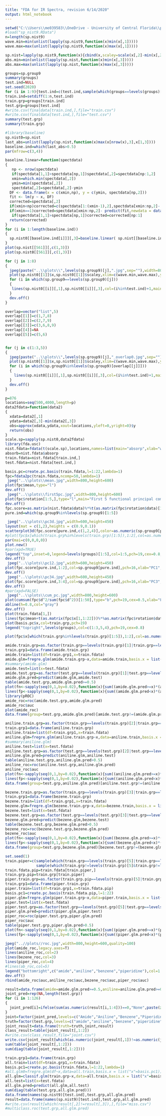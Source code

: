 ```yaml
---
title: "FDA for IR Spectra, revision 6/14/2020"
output: html_notebook
---
```



```r
setwd("C:\\Users\\me039583\\OneDrive - University of Central Florida\\projects\\spectrum prediction\\paper\\revision\\newdata")
#load("sp_nist9.RData")
n=length(sp.nist9)
wave.min=min(unlist(lapply(sp.nist9,function(x)min(x[,1]))))
wave.max=max(unlist(lapply(sp.nist9,function(x)max(x[,1]))))

sp.nist=lapply(sp.nist9,function(x){cbind(x,scaley=scale(x[,2]-min(x[,2]),center=F))})
abs.min=min(unlist(lapply(sp.nist,function(x)min(x[,3]))))
abs.max=max(unlist(lapply(sp.nist,function(x)max(x[,3]))))
```


```r
groups=sp.group9
summary(groups)
test.ind=NULL
set.seed(2020)
for (i in 1:9){test.ind=c(test.ind,sample(which(groups==levels(groups)[i]),round(sum(groups==levels(groups)[i])/5)))}
train.ind=setdiff(1:n,test.ind)
train.grp=groups[train.ind]
test.grp=groups[test.ind]
#write.csv(finaldata[train.ind,],file="train.csv")
#write.csv(finaldata[test.ind,],file="test.csv")
summary(test.grp)
summary(train.grp)
```

```r
#library(baseline)
sp.nist0=sp.nist
last_abs=unlist(lapply(sp.nist,function(x)max(x[nrow(x),3],x[1,3])))
baseline.ind=which(last_abs>0.5)
par(mfrow=c(3,4))

baseline.linear=function(spectdata)
{
   np <- nrow(spectdata)
   if(spectdata[1,1]>spectdata[np,1])spectdata[,2]=spectdata[np:1,2]
   xmin=which.min(spectdata[,2])
   ymin=min(spectdata[,2])
   spectdata[,2]=spectdata[,2]-ymin
  DF <- data.frame(x = c(xmin,np), y = c(ymin, spectdata[np,2]))
  fit <- lm(y ~ x, DF)
  corrected=spectdata[,2]
  if(xmin<np)corrected=c(spectdata[1:(xmin-1),2],spectdata[xmin:np,2]- predict(fit,newdata = data.frame(x = xmin:np)))
  if(xmin==1)corrected=spectdata[xmin:np,2]- predict(fit,newdata = data.frame(x = xmin:np))
   if(spectdata[1,1]>spectdata[np,1])corrected=corrected[np:1]
  return(corrected)
}
for (i in 1:length(baseline.ind))
{
  sp.nist0[[baseline.ind[i]]][,3]=baseline.linear( sp.nist[[baseline.ind[i]]][,c(1,3)])
}
plot(sp.nist[[561]][,c(1,3)])
plot(sp.nist0[[561]][,c(1,3)])
```


```r

for (j in 1:8)
{
  jpeg(paste("..\\plots\\",levels(sp.group9)[j],".jpg",sep=""),width=800,height=600)
  plot(sp.nist0[[1]]$x,sp.nist0[[1]]$scaley,xlim=c(wave.min,wave.max),ylim=c(0,abs.max),type="n",xlab="wavenumber",ylab="rescaled absorbance",main=levels(sp.group9)[j])
  for (i in which(sp.group9==levels(sp.group9)[j]))
  {
   lines(sp.nist0[[i]][,1],sp.nist0[[i]][,3],col=(i%in%test.ind)+1,main=i)
  }
  dev.off()
}

overlap=vector("list",5)
overlap[[1]]=c(1,7,8)
overlap[[2]]=c(2,7,9)
overlap[[3]]=c(3,6,8,9)
overlap[[4]]=NA
overlap[[5]]=c(5,6)


for (j in c(1:3,5))
{
  jpeg(paste("..\\plots\\",levels(sp.group9)[j],"_overlap0.jpg",sep=""),width=800,height=600)
  plot(sp.nist0[[1]]$x,sp.nist0[[1]]$scaley,xlim=c(wave.min,wave.max),ylim=c(0,abs.max),type="n",xlab="wavenumber",ylab="rescaled absorbance",main=levels(sp.group9)[j])
  for (i in which(sp.group9%in%levels(sp.group9)[overlap[[j]]]))
  {
    lines(sp.nist0[[i]][,1],sp.nist0[[i]][,3],col=(i%in%test.ind)+1,main=i)
  }
  dev.off()
}
```
```r
p=876
locations=seq(500,4000,length=p)
data2fdata=function(data2)
{
  xdata=data2[,1]
  ydata=data2[,3]-min(data2[,3])
  obs=approx(xdata,ydata,xout=locations,yleft=0,yright=0)$y
  return(obs)
}
scale.sp=sapply(sp.nist0,data2fdata)
library(fda.usc)
nist.fdata=fdata(t(scale.sp),locations,names=list(main="absorp",xlab="wavenumber",ylab="rescaled absorbance"))
absorb=nist.fdata$absorp
train.fdata=nist.fdata[train.ind,]
test.fdata=nist.fdata[test.ind,]

```

```r
basis.pc=create.pc.basis(train.fdata,l=1:22,lambda=1)
fpc=fdata2pc(train.fdata,ncomp=50,lambda=1)
 jpeg("..\\plots\\mean.jpg",width=800,height=600)
plot(fpc$mean,type="l")
dev.off()
 jpeg("..\\plots\\first5pc.jpg",width=800,height=600)
plot(fpc$rotation[1:5,],type="l",main="First 5 functional principal components",xlab="wavenumber")
dev.off()
fpc.score=as.matrix(nist.fdata$data)%*%t(as.matrix(fpc$rotation$data)[1:50,])
pure.ind=which(sp.group9%in%levels(sp.group9)[1:5])

 jpeg("..\\plots\\pc3d.jpg",width=600,height=450)
layout(mat = c(1,2),heights = c(0.9,0.1))
scatterplot3d(fpc.score[pure.ind,c(1,2,4)],color=as.numeric(sp.group9[pure.ind]),pch=16,angle=30,xlab="PC1",ylab="PC2",zlab="PC4")
#plot(fpc$x[which(train.grp%in%levels(train.grp)[1:5]),1:2],col=as.numeric(train.grp[train.grp%in%levels(train.grp)[1:5]]),pch=16)
par(mai=c(0,0,0,0))
plot.new()
#par(xpd=TRUE)
legend("top",inset=0,legend=levels(groups)[1:5],col=1:5,pch=19,cex=0.8,horiz=T)
dev.off()
 jpeg("..\\plots\\pc12.jpg",width=600,height=450)
plot(fpc.score[pure.ind,1:2],col=sp.group9[pure.ind],pch=16,xlab="PC1",ylab="PC2")
dev.off()
 jpeg("..\\plots\\pc34.jpg",width=600,height=450)
plot(fpc.score[pure.ind,3:4],col=sp.group9[pure.ind],pch=16,xlab="PC3",ylab="PC4")
dev.off()
#par(xpd=FALSE)
 jpeg("..\\plots\\cum_pc.jpg",width=800,height=600)
plot(cumsum(fpc$d^2/sum(fpc$d^2))[1:50],type="b",pch=19,cex=0.5,xlab="PCs",ylab="Cumulation Proportion of Variance")
abline(h=0.8,col="gray")
dev.off()
plot(train.fdata[1,])
lines(fpc$mean+t(as.matrix(fpc$x[1,1:22]))%*%as.matrix(fpc$rotation$data)[1:22,],col=2)
plot(basis.pc$x,col=train.grp,pch=19)
legend("topright",levels(groups),col=c(1:3,5,4),pch=19,cex=0.8)

plot(fpc$x[which(train.grp%in%levels(train.grp)[1:5]),1:2],col=as.numeric(train.grp[train.grp%in%levels(train.grp)[1:5]]),pch=16)

```
```r
amide.train.grp=as.factor(train.grp==levels(train.grp)[1]|train.grp==levels(train.grp)[7]|train.grp==levels(train.grp)[8])
train.grp1=data.frame(amide.train.grp)
amide.train=list(df=train.grp1,x=train.fdata)
amide.glm=fregre.glm(amide.train.grp~x,data=amide.train,basis.x = list("x"=basis.pc),family=binomial())
#summary(amide.glm)
amide.test=list(x=test.fdata)
amide.test.grp=as.factor(test.grp==levels(train.grp)[1]|test.grp==levels(train.grp)[7]|test.grp==levels(train.grp)[8])
amide.glm.pred=predict(amide.glm,amide.test)
table(amide.test.grp,amide.glm.pred>=0.5)
plot(fn<-sapply(seq(0,1,by=0.02),function(x){sum((amide.glm.pred>=x)*(amide.test.grp==F))/sum(amide.glm.pred>=x)}))
lines(fp<-sapply(seq(0,1,by=0.02),function(x){sum((amide.glm.pred<x)*(amide.test.grp==T))/sum(amide.glm.pred<x)}))
library(pROC)
amide_roc=roc(amide.test.grp,amide.glm.pred)
amide_roc$auc
plot(amide_roc)
data.frame(group=test.grp,amide.glm.pred)[amide.test.grp!=(amide.glm.pred>=0.5),]
```
```r
aniline.train.grp=as.factor(train.grp==levels(train.grp)[2]|train.grp==levels(train.grp)[7]|train.grp==levels(train.grp)[9])
train.grp1=data.frame(aniline.train.grp)
aniline.train=list(df=train.grp1,x=train.fdata)
aniline.glm=fregre.glm(aniline.train.grp~x,data=aniline.train,basis.x = list("x"=basis.pc),family=binomial())
#summary(aniline.glm)
aniline.test=list(x=test.fdata)
aniline.test.grp=as.factor(test.grp==levels(test.grp)[2]|test.grp==levels(test.grp)[7]|test.grp==levels(test.grp)[9])
aniline.glm.pred=predict(aniline.glm,aniline.test)
table(aniline.test.grp,aniline.glm.pred>0.5)
aniline_roc=roc(aniline.test.grp,aniline.glm.pred)
aniline_roc$auc
plot(fn<-sapply(seq(0,1,by=0.02),function(x){sum((aniline.glm.pred>=x)*(aniline.test.grp==F))/sum(aniline.glm.pred>=x)}))
lines(fp<-sapply(seq(0,1,by=0.02),function(x){sum((aniline.glm.pred<x)*(aniline.test.grp==T))/sum(aniline.glm.pred<x)}),type="b")
data.frame(group=test.grp,aniline.glm.pred)[aniline.test.grp!=(aniline.glm.pred>=0.5),]

```

```r
bezene.train.grp=as.factor(train.grp==levels(train.grp)[3]|train.grp==levels(train.grp)[6]|train.grp==levels(train.grp)[8]|train.grp==levels(train.grp)[9])
train.grp1=data.frame(bezene.train.grp)
bezene.train=list(df=train.grp1,x=train.fdata)
bezene.glm=fregre.glm(bezene.train.grp~x,data=bezene.train,basis.x = list("x"=basis.pc),family=binomial())
bezene.test=list(x=test.fdata)
bezene.test.grp=as.factor(test.grp==levels(test.grp)[3]|test.grp==levels(test.grp)[6]|test.grp==levels(test.grp)[8]|test.grp==levels(test.grp)[9])
bezene.glm.pred=predict(bezene.glm,bezene.test)
table(bezene.test.grp,bezene.glm.pred>0.5)
bezene_roc=roc(bezene.test.grp,bezene.glm.pred)
bezene_roc$auc
plot(fn<-sapply(seq(0,1,by=0.02),function(x){sum((bezene.glm.pred>=x)*(bezene.test.grp==F))/sum(bezene.glm.pred>=x)}))
lines(fp<-sapply(seq(0,1,by=0.02),function(x){sum((bezene.glm.pred<x)*(bezene.test.grp==T))/sum(bezene.glm.pred<x)}))
data.frame(group=test.grp,bezene.glm.pred)[bezene.test.grp!=(bezene.glm.pred>=0.44),]

```


```r
set.seed(1)
train.piper=c(sample(which(train.grp==levels(train.grp)[5]|train.grp==levels(train.grp)[6]),102,replace=T),
              sample(which(train.grp!=levels(train.grp)[5]&train.grp!=levels(train.grp)[6]),404,replace=T))
train.fdata.pip=train.fdata[train.piper,]
train.grp.pip=train.grp[train.piper]
piper.train.grp=as.factor(train.grp.pip==levels(train.grp)[5]|train.grp==levels(train.grp)[6])
train.grp1=data.frame(piper.train.grp)
piper.train=list(df=train.grp1,x=train.fdata.pip)
basis.pc1=create.pc.basis(train.fdata.pip,l=1:22)
piper.glm=fregre.glm(piper.train.grp~x,data=piper.train,basis.x = list("x"=basis.pc1),family=binomial())
piper.test=list(x=test.fdata)
piper.test.grp=as.factor(test.grp==levels(test.grp)[5]|test.grp==levels(test.grp)[6])
piper.glm.pred=predict(piper.glm,piper.test)
piper_roc=roc(piper.test.grp,piper.glm.pred)
piper_roc$auc
table(piper.test.grp,piper.glm.pred>0.5)
plot(fn<-sapply(seq(0,1,by=0.02),function(x){sum((piper.glm.pred>=x)*(piper.test.grp==F))/sum(piper.glm.pred>=x)}))
lines(fp<-sapply(seq(0,1,by=0.02),function(x){sum((piper.glm.pred<x)*(piper.test.grp==T))/sum(piper.glm.pred<x)}))

```

```r
jpeg("..//plots//roc.jpg",width=800,height=600,quality=100)
plot(amide_roc,legacy.axes=T)
lines(aniline_roc,col=2)
lines(bezene_roc,col=3)
lines(piper_roc,col=4)
#lines(ab_roc,col=5)
legend("bottomright",c("amide","aniline","benzene","piperidine"),col=1:4,lwd=2,bty="n")
dev.off()
rbind(amide_roc$auc,aniline_roc$auc,bezene_roc$auc,piper_roc$auc)

```


```r
result=data.frame(amide=amide.glm.pred>=0.5,aniline=aniline.glm.pred>=0.5,benzene=bezene.glm.pred>0.5,piperidine=piper.glm.pred>0.5)
joint_pred=rep(NA,length(test.grp))
for (i in 1:126)
{
  joint_pred[i]=ifelse(sum(as.numeric(result[i,1:4]))==0,"None",paste(if(result[i,1])"Amide",if(result[i,2])"Aniline",if(result[i,3])"Benzene",if(result[i,4])"Piperidine",sep=""))
}
joint=factor(joint_pred,levels=c("Amide","Aniline","Benzene","Piperidine","AmideAniline","AmideBenzene","AnilineBenzene","BenzenePiperidine","None"))
truth=factor(test.grp,levels=c("amide","aniline","benzene","piperidine","simult_Amide&aniline","simult_Amide&benzene","simult_aniline&benzene","simul_ben_pip","None"))
joint_result=data.frame(truth=truth,joint,result)
class_result=table(joint_result[,1:2])
#write.csv(class_result,file="joint.csv")
write.csv(joint_result[which(as.numeric(joint_result[,1])!=as.numeric(joint_result[,2])),c(3,1,2)],file="miss1.csv")
sum(table(joint_result[,1:2]))
sum(diag(table(joint_result[,1:2])))
```
```r
train.grp1=data.frame(train.grp)
all.train=list(df=train.grp1,x=train.fdata)
basis.pc1=create.pc.basis(train.fdata,l=1:22,lambda=1)
#all.glm0=fregre.glm(df~x,data=all.train,basis.x = list("x"=basis.pc1))
all.glm=classif.glm(train.grp~x,data=all.train,basis.x = list("x"=basis.pc1))
all.test=list(x=test.fdata)
all.glm.pred=predict(all.glm,all.test)
sum(diag(table(test.grp,all.glm.pred)))
data.frame(names(sp.nist9)[test.ind],test.grp,all.glm.pred)
result=data.frame(names(sp.nist9)[test.ind],test.grp,all.glm.pred)
#write.csv(result[which(result[,2]!=result[,3]),],file="miss.csv")
#multiclass.roc(test.grp,all.glm.pred)
```
